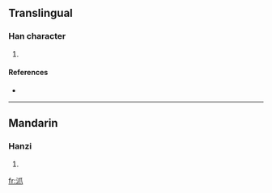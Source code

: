 ==Translingual==

===Han character===
{{Han char|rn=85|rad=水|as=04|sn=7|four=|canj=水竹中人 (EHLO)}}

# {{defn|Han|sort=水04}}

====References====
* {{Han ref|kx=0612.121|dkj=17225|hdz=31567.051|uh=6CA0|ud=27808}}

----

==Mandarin==

===Hanzi===
{{cmn-hanzi|pin=[[liú]] ([[liu2]])|wg=liu<sup>2</sup>}}

# {{defn|Mandarin}}

[[fr:沠]]